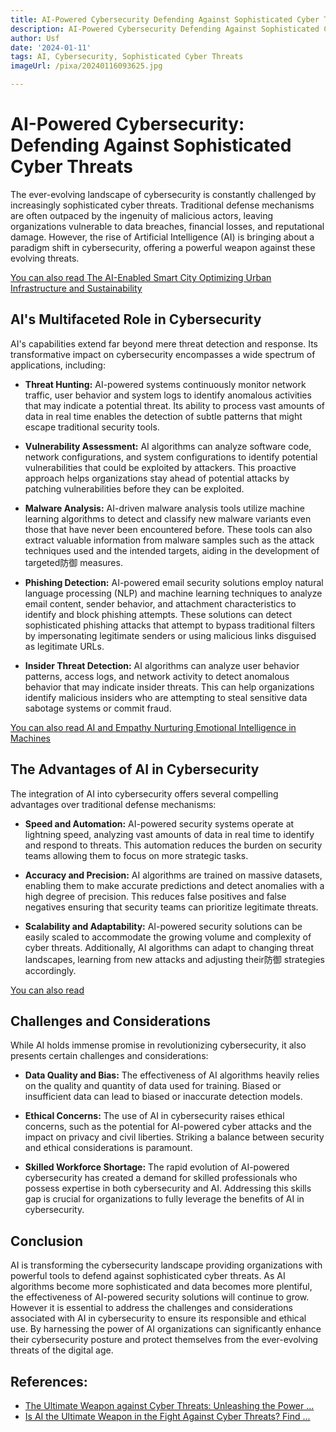 ```yaml
---
title: AI-Powered Cybersecurity Defending Against Sophisticated Cyber Threats
description: AI-Powered Cybersecurity Defending Against Sophisticated Cyber Threats
author: Usf
date: '2024-01-11'
tags: AI, Cybersecurity, Sophisticated Cyber Threats
imageUrl: /pixa/20240116093625.jpg

---
```

# AI-Powered Cybersecurity: Defending Against Sophisticated Cyber Threats

The ever-evolving  landscape of cybersecurity is constantly challenged by increasingly sophisticated cyber threats. Traditional defense mechanisms are often outpaced by the ingenuity of malicious actors, leaving organizations vulnerable to data breaches, financial losses,  and reputational damage.  However, the rise of Artificial Intelligence (AI)  is bringing about  a paradigm shift in cybersecurity, offering a powerful weapon against these evolving threats.

[You  can also read The  AI-Enabled Smart City Optimizing Urban  Infrastructure and Sustainability](The%20AI-Enabled%20Smart%20City%20Optimizing%20Urban%20Infrastructure%20and%20Sustainability)


##  AI's Multifaceted Role in Cybersecurity

AI's capabilities extend far beyond mere threat detection and response. Its transformative impact on cybersecurity encompasses a wide spectrum of applications, including:

* **Threat Hunting:** AI-powered systems continuously monitor network traffic, user behavior and  system logs to identify anomalous activities that may indicate a potential threat. Its ability to process vast amounts of data in real time enables the detection  of subtle patterns that might  escape traditional security tools.

* **Vulnerability Assessment:** AI algorithms  can analyze software code, network configurations, and system configurations to  identify potential vulnerabilities that could be exploited by attackers. This proactive  approach helps organizations stay ahead of potential attacks  by patching vulnerabilities before they can be exploited.

* **Malware Analysis:** AI-driven malware analysis tools  utilize machine learning algorithms to detect and classify new malware  variants even those that have  never  been encountered before. These tools can also extract valuable information from malware samples such as the attack techniques  used and the intended targets, aiding in the development of targeted防御 measures.

* **Phishing Detection:**  AI-powered email  security solutions employ natural language processing (NLP)  and machine  learning  techniques to analyze email content, sender behavior,  and attachment characteristics to identify and block  phishing attempts. These solutions can detect sophisticated phishing attacks that attempt to bypass traditional filters by  impersonating legitimate senders or  using  malicious links disguised as legitimate URLs.

* **Insider Threat Detection:** AI  algorithms can analyze  user  behavior patterns, access logs, and  network activity to detect anomalous behavior that may indicate insider threats. This  can help organizations identify malicious insiders who are attempting to steal sensitive data sabotage systems or commit fraud.

[You can also read AI and Empathy Nurturing Emotional Intelligence in Machines](AI%20and%20Empathy%20Nurturing%20Emotional%20Intelligence%20in%20Machines)


## The Advantages of AI in Cybersecurity

The integration of AI into cybersecurity offers several compelling advantages over traditional defense  mechanisms:

* **Speed  and Automation:** AI-powered security systems operate at lightning  speed, analyzing vast amounts of  data in real time to identify and respond to threats. This automation reduces the burden on security teams allowing  them to focus on more  strategic tasks.

* **Accuracy and Precision:** AI algorithms are trained on massive datasets, enabling them to make  accurate predictions and detect anomalies with a high degree of precision. This reduces false positives and false negatives ensuring that security teams can prioritize legitimate  threats.

* **Scalability and Adaptability:** AI-powered security solutions can be  easily scaled to accommodate the growing  volume and complexity of cyber threats. Additionally, AI algorithms can adapt to changing threat landscapes, learning from new attacks and adjusting their防御  strategies accordingly.

[You can also read ]()


## Challenges and Considerations

While AI holds immense promise in revolutionizing cybersecurity, it also presents  certain challenges and considerations:

* **Data Quality and Bias:**  The effectiveness of AI algorithms heavily relies on the quality and quantity of data used for training. Biased or insufficient data can lead to biased or inaccurate detection models.

* **Ethical Concerns:** The use  of AI in cybersecurity raises ethical concerns, such as the potential for AI-powered cyber attacks and the impact on privacy and civil liberties. Striking a balance between  security  and ethical considerations is paramount.

* **Skilled Workforce Shortage:** The rapid  evolution  of AI-powered  cybersecurity has  created a demand for  skilled professionals  who possess expertise in both cybersecurity and  AI. Addressing this skills gap is crucial for  organizations to fully leverage the benefits of AI in cybersecurity.

## Conclusion

AI is transforming the cybersecurity landscape providing organizations  with powerful tools to defend against sophisticated cyber threats. As AI algorithms become more sophisticated and data  becomes more  plentiful, the  effectiveness  of AI-powered security solutions will continue to grow.  However it is essential  to address the challenges and considerations associated with AI in cybersecurity to ensure its responsible and ethical use.  By harnessing the power of AI organizations can significantly  enhance their cybersecurity posture and  protect themselves from the ever-evolving threats of the digital age.

## References:
- [The Ultimate Weapon against Cyber Threats: Unleashing the Power ...](https://medium.com/@koyange63/the-ultimate-weapon-against-cyber-threats-unleashing-the-power-of-ai-in-5-ingenious-ways-30fad9a26138)
- [Is AI the Ultimate Weapon in the Fight Against Cyber Threats? Find ...](https://medium.com/@droidtec/is-ai-the-ultimate-weapon-in-the-fight-against-cyber-threats-a512cd801e74)
